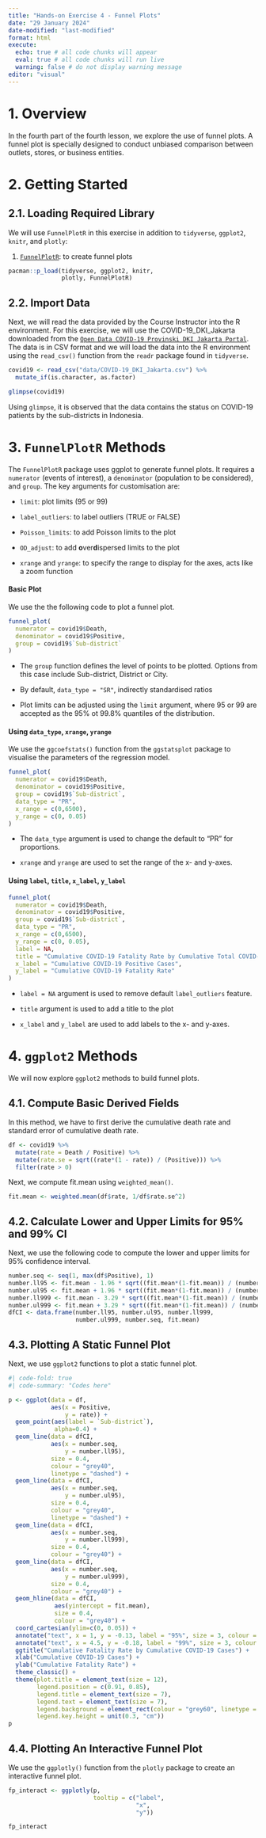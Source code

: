 ```yaml
---
title: "Hands-on Exercise 4 - Funnel Plots"
date: "29 January 2024"
date-modified: "last-modified"
format: html
execute: 
  echo: true # all code chunks will appear
  eval: true # all code chunks will run live
  warning: false # do not display warning message
editor: "visual"
---
```


# 1. Overview

In the fourth part of the fourth lesson, we explore the use of funnel plots. A funnel plot is specially designed to conduct unbiased comparison between outlets, stores, or business entities.

# 2. Getting Started

## 2.1. Loading Required Library

We will use `FunnelPlotR` in this exercise in addition to `tidyverse`, `ggplot2`, `knitr`, and `plotly`:

1.  [`FunnelPlotR`](https://rdrr.io/cran/FunnelPlotR/man/funnel_plot): to create funnel plots

```r
pacman::p_load(tidyverse, ggplot2, knitr, 
               plotly, FunnelPlotR)
```

## 2.2. Import Data

Next, we will read the data provided by the Course Instructor into the R environment. For this exercise, we will use the COVID-19_DKI_Jakarta downloaded from the [`Open Data COVID-19 Provinski DKI Jakarta Portal`](https://riwayat-file-covid-19-dki-jakarta-jakartagis.hub.arcgis.com). The data is in CSV format and we will load the data into the R environment using the `read_csv()` function from the `readr` package found in `tidyverse`.

```r
covid19 <- read_csv("data/COVID-19_DKI_Jakarta.csv") %>%
  mutate_if(is.character, as.factor)

glimpse(covid19)
```

Using `glimpse`, it is observed that the data contains the status on COVID-19 patients by the sub-districts in Indonesia.

# 3. `FunnelPlotR` Methods

The `FunnelPlotR` package uses ggplot to generate funnel plots. It requires a `numerator` (events of interest), a `denominator` (population to be considered), and `group`. The key arguments for customisation are:

-   `limit`: plot limits (95 or 99)

-   `label_outliers`: to label outliers (TRUE or FALSE)

-   `Poisson_limits`: to add Poisson limits to the plot

-   `OD_adjust`: to add **o**ver**d**ispersed limits to the plot

-   `xrange` and `yrange`: to specify the range to display for the axes, acts like a zoom function

::: panel-tabset
#### Basic Plot

We use the the following code to plot a funnel plot.

```r
funnel_plot(
  numerator = covid19$Death,
  denominator = covid19$Positive,
  group = covid19$`Sub-district`
)
```

::: callout-note
-   The `group` function defines the level of points to be plotted. Options from this case include Sub-district, District or City.

-   By default, `data_type = "SR"`, indirectly standardised ratios

-   Plot limits can be adjusted using the `limit` argument, where 95 or 99 are accepted as the 95% ot 99.8% quantiles of the distribution.
:::

#### Using `data_type`, `xrange`, `yrange`

We use the `ggcoefstats()` function from the `ggstatsplot` package to visualise the parameters of the regression model.

```r
funnel_plot(
  numerator = covid19$Death,
  denominator = covid19$Positive,
  group = covid19$`Sub-district`,
  data_type = "PR", 
  x_range = c(0,6500), 
  y_range = c(0, 0.05) 
)
```
::: callout-note
-   The `data_type` argument is used to change the default to "PR" for proportions.

-   `xrange` and `yrange` are used to set the range of the x- and y-axes.
:::

#### Using `label`, `title`, `x_label`, `y_label`

```r
funnel_plot(
  numerator = covid19$Death,
  denominator = covid19$Positive,
  group = covid19$`Sub-district`,
  data_type = "PR", 
  x_range = c(0,6500), 
  y_range = c(0, 0.05),
  label = NA,
  title = "Cumulative COVID-19 Fatality Rate by Cumulative Total COVID-19 Positive",
  x_label = "Cumulative COVID-19 Positive Cases",
  y_label = "Cumulative COVID-19 Fatality Rate"
)
```

::: callout-note
-   `label = NA` argument is used to remove default `label_outliers` feature.

-   `title` argument is used to add a title to the plot

-   `x_label` and `y_label` are used to add labels to the x- and y-axes.
:::
:::

# 4. `ggplot2` Methods

We will now explore `ggplot2` methods to build funnel plots.

## 4.1. Compute Basic Derived Fields

In this method, we have to first derive the cumulative death rate and standard error of cumulative death rate.

```r
df <- covid19 %>%
  mutate(rate = Death / Positive) %>%
  mutate(rate.se = sqrt((rate*(1 - rate)) / (Positive))) %>%
  filter(rate > 0)
```

Next, we compute fit.mean using `weighted_mean()`.

```r
fit.mean <- weighted.mean(df$rate, 1/df$rate.se^2)
```

## 4.2. Calculate Lower and Upper Limits for 95% and 99% CI

Next, we use the following code to compute the lower and upper limits for 95% confidence interval.

```r
number.seq <- seq(1, max(df$Positive), 1)
number.ll95 <- fit.mean - 1.96 * sqrt((fit.mean*(1-fit.mean)) / (number.seq)) 
number.ul95 <- fit.mean + 1.96 * sqrt((fit.mean*(1-fit.mean)) / (number.seq)) 
number.ll999 <- fit.mean - 3.29 * sqrt((fit.mean*(1-fit.mean)) / (number.seq)) 
number.ul999 <- fit.mean + 3.29 * sqrt((fit.mean*(1-fit.mean)) / (number.seq)) 
dfCI <- data.frame(number.ll95, number.ul95, number.ll999, 
                   number.ul999, number.seq, fit.mean)
```

## 4.3. Plotting A Static Funnel Plot

Next, we use `ggplot2` functions to plot a static funnel plot.

```r
#| code-fold: true
#| code-summary: "Codes here"

p <- ggplot(data = df, 
            aes(x = Positive, 
                y = rate)) +
  geom_point(aes(label = `Sub-district`), 
             alpha=0.4) +
  geom_line(data = dfCI, 
            aes(x = number.seq, 
                y = number.ll95), 
            size = 0.4, 
            colour = "grey40", 
            linetype = "dashed") +
  geom_line(data = dfCI, 
            aes(x = number.seq, 
                y = number.ul95), 
            size = 0.4, 
            colour = "grey40", 
            linetype = "dashed") +
  geom_line(data = dfCI, 
            aes(x = number.seq, 
                y = number.ll999), 
            size = 0.4, 
            colour = "grey40") +
  geom_line(data = dfCI, 
            aes(x = number.seq, 
                y = number.ul999), 
            size = 0.4, 
            colour = "grey40") +
  geom_hline(data = dfCI, 
             aes(yintercept = fit.mean), 
             size = 0.4, 
             colour = "grey40") +
  coord_cartesian(ylim=c(0, 0.05)) +
  annotate("text", x = 1, y = -0.13, label = "95%", size = 3, colour = "grey40") + 
  annotate("text", x = 4.5, y = -0.18, label = "99%", size = 3, colour = "grey40") + 
  ggtitle("Cumulative Fatality Rate by Cumulative COVID-19 Cases") +
  xlab("Cumulative COVID-19 Cases") + 
  ylab("Cumulative Fatality Rate") +
  theme_classic() +
  theme(plot.title = element_text(size = 12),
        legend.position = c(0.91, 0.85), 
        legend.title = element_text(size = 7),
        legend.text = element_text(size = 7),
        legend.background = element_rect(colour = "grey60", linetype = "dotted"),
        legend.key.height = unit(0.3, "cm"))
p
```

## 4.4. Plotting An Interactive Funnel Plot

We use the `ggplotly()` function from the `plotly` package to create an interactive funnel plot.

```r
fp_interact <- ggplotly(p,
                        tooltip = c("label", 
                                    "x",
                                    "y"))

fp_interact
```





























